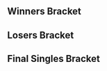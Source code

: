 {{DISPLAYTITLE:Battle GateWay 2: Singles Bracket}}{{SetGame|melee}}
{{tabs static
|name1=Overview
|link1=Battle GateWay/2
|name2=Singles Bracket
|link2=Battle GateWay/2/Singles Bracket
|This=2
}}
==Winners Bracket==
{{16DEWBracketA2
|tourneylink=Battle GateWay/2
|tourneyname=Battle GateWay 2
<!-- Ro16 -->
|r1m1p1=Gucci |r1m1p1flag=jp |r1m1p1score={{win}}
|r1m1p2=MOSH |r1m1p2flag=jp |r1m1p2score=
|r1m1win=1

|r1m2p1=shuta |r1m2p1flag=jp |r1m2p1score={{win}}
|r1m2p2=Senpuu |r1m2p2flag=jp |r1m2p2score=
|r1m2win=1

|r1m3p1=Kounotori |r1m3p1flag=jp |r1m3p1score=
|r1m3p2=Ururomu |r1m3p2flag=jp |r1m3p2score={{win}}
|r1m3win=2

|r1m4p1=Katou Hayate |r1m4p1flag=jp |r1m4p1score={{win}}
|r1m4p2=Denka |r1m4p2flag=jp |r1m4p2score=
|r1m4win=1

|r1m5p1=Mogura |r1m5p1flag=jp |r1m5p1score={{win}}
|r1m5p2=Takezo |r1m5p2flag=jp |r1m5p2score=
|r1m5win=1

|r1m6p1=Zenji |r1m6p1flag=jp |r1m6p1score={{win}}
|r1m6p2=Hashimo |r1m6p2flag=jp |r1m6p2score=
|r1m6win=1

|r1m7p1=Flash |r1m7p1flag=jp |r1m7p1score={{win}}
|r1m7p2=Esuka |r1m7p2flag=jp |r1m7p2score=
|r1m7win=1

|r1m8p1=Otoko |r1m8p1flag=jp |r1m8p1score=
|r1m8p2=Da-yoshi |r1m8p2flag=jp |r1m8p2score={{win}}
|r1m8win=2

<!-- QUARTERFINALS -->
|r2m1p1=Gucci |r2m1p1flag=jp |r2m1p1score={{win}}
|r2m1p2=shuta |r2m1p2flag=jp |r2m1p2score=
|r2m1win=1

|r2m2p1=Ururomu |r2m2p1flag=jp |r2m2p1score={{win}}
|r2m2p2=Katou Hayate |r2m2p2flag=jp |r2m2p2score=
|r2m2win=1

|r2m3p1=Mogura |r2m3p1flag=jp |r2m3p1score=
|r2m3p2=Zenji |r2m3p2flag=jp |r2m3p2score={{win}}
|r2m3win=2

|r2m4p1=Flash |r2m4p1flag=jp |r2m4p1score={{win}}
|r2m4p2=Da-yoshi |r2m4p2flag=jp |r2m4p2score=
|r2m4win=1

<!-- SEMIFINALS -->
|r3m1p1=Gucci |r3m1p1flag=jp |r3m1p1score=2
|r3m1p2=Ururomu |r3m1p2flag=jp |r3m1p2score=0
|r3m1win=1
|r3m1p1char1=falco |r3m1p2char1=ic |r3m1p1stock1=3 |r3m1p2stock1=0 |r3m1win1=1 |r3m1stage1=Battlefield
|r3m1p1char2=falco |r3m1p2char2=ic |r3m1p1stock2=4 |r3m1p2stock2=0 |r3m1win2=1 |r3m1stage2=Fountain of Dreams
|r3m1date=August 4, 2013
|r3m1details={{BracketMatchDetails|reddit=|comment=|vod=https://youtu.be/QCZnbuLnAlA}}

|r3m2p1=Zenji |r3m2p1flag=jp |r3m2p1score=2
|r3m2p2=Flash |r3m2p2flag=jp |r3m2p2score=1
|r3m2win=1
|r3m2p1char1=ic |r3m2p2char1=sheik |r3m2p1stock1=0 |r3m2p2stock1=3 |r3m2win1=2 |r3m2stage1=Pokémon Stadium
|r3m2p1char2=ic |r3m2p2char2=sheik |r3m2p1stock2=1 |r3m2p2stock2=0 |r3m2win2=1 |r3m2stage2=Fountain of Dreams
|r3m2p1char3=ic |r3m2p2char3=sheik |r3m2p1stock3=1 |r3m2p2stock3=0 |r3m2win3=1 |r3m2stage3=Battlefield
|r3m2date=August 4, 2013
|r3m2details={{BracketMatchDetails|reddit=|comment=|vod=https://youtu.be/17oBeq7UaB0}}
}}
==Losers Bracket==
{{16DELBracketSmwA
|tourneylink=Battle GateWay/2
|tourneyname=Battle GateWay 2
|l1placement=13-16
|l2placement=9-12
|l3placement=7-8
|l4placement=5-6

<!-- Round 1 -->
|l1m1p1=MOSH |l1m1p1flag=jp |l1m1p1score=
|l1m1p2=Senpuu |l1m1p2flag=jp |l1m1p2score={{win}}
|l1m1win=2

|l1m2p1=Kounotori |l1m2p1flag=jp |l1m2p1score={{win}}
|l1m2p2=Denka |l1m2p2flag=jp |l1m2p2score=
|l1m2win=1

|l1m3p1=Takezo |l1m3p1flag=jp |l1m3p1score=
|l1m3p2=Hashimo |l1m3p2flag=jp |l1m3p2score={{win}}
|l1m3win=2

|l1m4p1=Esuka |l1m4p1flag=jp |l1m4p1score={{win}}
|l1m4p2=Otoko |l1m4p2flag=jp |l1m4p2score=
|l1m4win=1

<!-- Round 2 -->
|l2m1p1=Mogura |l2m1p1flag=jp |l2m1p1score=
|l2m1p2=Senpuu |l2m1p2flag=jp |l2m1p2score={{win}}
|l2m1win=2

|l2m2p1=Da-yoshi |l2m2p1flag=jp |l2m2p1score=
|l2m2p2=Kounotori |l2m2p2flag=jp |l2m2p2score={{win}}
|l2m2win=2

|l2m3p1=shuta |l2m3p1flag=jp |l2m3p1score={{win}}
|l2m3p2=Hashimo |l2m3p2flag=jp |l2m3p2score=
|l2m3win=1

|l2m4p1=Katou Hayate |l2m4p1flag=jp |l2m4p1score={{win}}
|l2m4p2=Esuka |l2m4p2flag=jp |l2m4p2score=
|l2m4win=1

<!-- Round 3 -->
|l3m1p1=Senpuu |l3m1p1flag=jp |l3m1p1score=
|l3m1p2=Kounotori |l3m1p2flag=jp |l3m1p2score={{win}}
|l3m1win=2

|l3m2p1=shuta |l3m2p1flag=jp |l3m2p1score={{win}}
|l3m2p2=Katou Hayate |l3m2p2flag=jp |l3m2p2score=
|l3m2win=1

<!-- Round 4 -->
|l4m1p1=Ururomu |l4m1p1flag=jp |l4m1p1score=0
|l4m1p2=Kounotori |l4m1p2flag=jp |l4m1p2score=2
|l4m1win=2
|l4m1p1char1=ic |l4m1p2char1=fox |l4m1p1stock1=0 |l4m1p2stock1=4 |l4m1win1=2 |l4m1stage1=Dream Land
|l4m1p1char2=ic |l4m1p2char2=fox |l4m1p1stock2=0 |l4m1p2stock2=3 |l4m1win2=2 |l4m1stage2=Fountain of Dreams
|l4m1date=August 4, 2013
|l4m1details={{BracketMatchDetails|reddit=|comment=|vod=https://youtu.be/BVEczMUk2Vo?t=144}}

|l4m2p1=Flash |l4m2p1flag=jp |l4m2p1score=2
|l4m2p2=shuta |l4m2p2flag=jp |l4m2p2score=0
|l4m2win=1
|l4m2p1char1=sheik |l4m2p2char1=fox |l4m2p1stock1=1 |l4m2p2stock1=0 |l4m2win1=1 |l4m2stage1=Final Destination
|l4m2p1char2=sheik |l4m2p2char2=fox |l4m2p1stock2=1 |l4m2p2stock2=0 |l4m2win2=1 |l4m2stage2=Final Destination
|l4m2date=August 4, 2013
|l4m2details={{BracketMatchDetails|reddit=|comment=|vod=https://youtu.be/FBINIUevjLw}}
}}
<onlyinclude>
==Final Singles Bracket==
{{DEFinalSmwBracket
|tourneylink=Battle GateWay/2
|tourneyname=Battle GateWay 2
|l1placement=4
|r2placement=3
|r3loserplacement=2
|r3winnerplacement=1
|export_score=true

<!-- FROM WINNERS -->
|r1m1p1=Gucci |r1m1p1flag=jp |r1m1p1score=3
|r1m1p2=Zenji |r1m1p2flag=jp |r1m1p2score=0
|r1m1win=1
|r1m1p1char1=falco |r1m1p2char1=ic |r1m1p1stock1=3 |r1m1p2stock1=0 |r1m1win1=1 |r1m1stage1=Pokémon Stadium
|r1m1p1char2=falco |r1m1p2char2=ic |r1m1p1stock2=3 |r1m1p2stock2=0 |r1m1win2=1 |r1m1stage2=Fountain of Dreams
|r1m1p1char3=falco |r1m1p2char3=ic |r1m1p1stock3=3 |r1m1p2stock3=0 |r1m1win3=1 |r1m1stage3=Fountain of Dreams
|r1m1date=August 4, 2013
|r1m1details={{BracketMatchDetails|reddit=|comment=|vod=https://youtu.be/q4qmYMdOvTI}}

<!-- FROM LOSERS -->
|l1m1p1=Kounotori |l1m1p1flag=jp |l1m1p1score=0
|l1m1p2=Flash |l1m1p2flag=jp |l1m1p2score=2
|l1m1win=2
|l1m1p1char1=falco |l1m1p2char1=sheik |l1m1p1stock1=0 |l1m1p2stock1=2 |l1m1win1=2 |l1m1stage1=Yoshi's Story
|l1m1p1char2=falco |l1m1p2char2=sheik |l1m1p1stock2=0 |l1m1p2stock2=2 |l1m1win2=2 |l1m1stage2=Fountain of Dreams
|l1m1date=August 4, 2013
|l1m1details={{BracketMatchDetails|reddit=|comment=|vod=https://youtu.be/sYoo9XhGXx4}}

<!-- LOSERS FINALS -->
|r2m1p1=Zenji |r2m1p1flag=jp |r2m1p1score=0
|r2m1p2=Flash |r2m1p2flag=jp |r2m1p2score=3
|r2m1win=2
|r2m1p1char1=ic |r2m1p2char1=sheik |r2m1p1stock1=0 |r2m1p2stock1=1 |r2m1win1=2 |r2m1stage1=Pokémon Stadium
|r2m1p1char2=ic |r2m1p2char2=sheik |r2m1p1stock2=0 |r2m1p2stock2=3 |r2m1win2=2 |r2m1stage2=Fountain of Dreams
|r2m1p1char3=ic |r2m1p2char3=sheik |r2m1p1stock3=0 |r2m1p2stock3=3 |r2m1win3=2 |r2m1stage3=Final Destination
|r2m1date=August 4, 2013
|r2m1details={{BracketMatchDetails|reddit=|comment=|vod=https://youtu.be/Nbx78sklzZo}}

<!-- GRAND FINALS -->
|r3m1p1=Gucci |r3m1p1flag=jp |r3m1p1score=3
|r3m1p2=Flash |r3m1p2flag=jp |r3m1p2score=1
|r3m1win=1
|r3m1p1char1=falco |r3m1p2char1=sheik |r3m1p1stock1=2 |r3m1p2stock1=0 |r3m1win1=1 |r3m1stage1=Final Destination
|r3m1p1char2=falco |r3m1p2char2=sheik |r3m1p1stock2=1 |r3m1p2stock2=0 |r3m1win2=1 |r3m1stage2=Battlefield
|r3m1p1char3=falco |r3m1p2char3=sheik |r3m1p1stock3=0 |r3m1p2stock3=1 |r3m1win3=2 |r3m1stage3=Battlefield
|r3m1p1char4=falco |r3m1p2char4=sheik |r3m1p1stock4=1 |r3m1p2stock4=0 |r3m1win4=1 |r3m1stage4=Pokémon Stadium
|r3m1date=August 4, 2013
|r3m1details={{BracketMatchDetails|reddit=|comment=|vod=https://youtu.be/nbxDOdbnLzg}}
}}
</onlyinclude>
